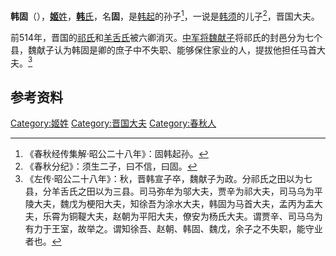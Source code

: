 {{模板:Infobox 先秦人物
|名称= 韩固
|图像=
|图说=
|姓=[[姬姓|姬]]
|氏=韩
|名=固
|字=
|别名=
|别字=
|谥号=
|时代=春秋
|国家=[[晋国|晋]]
|身份=晋国马首大夫
|出生=
|逝世=
|在位=
|父=
|母=
|正妻=
|妾=
|子女=
|太子=
}}
'''韩固'''（{{bd|？||？||catIdx=X}}），[[姬姓|'''姬'''姓]]，[[韩氏|'''韩'''氏]]，名'''固'''，是[[韩起|韩起]]的孙子<ref>《春秋经传集解·昭公二十八年》：固韩起孙。</ref>，一说是[[韩须|韩须]]的儿子<ref>《春秋分纪》：须生二子，曰不信，曰固。</ref>，晋国大夫。

前514年，晋国的[[祁氏|祁氏]]和[[羊舌氏|羊舌氏]]被六卿消灭。[[中军将|中军将]][[魏献子|魏献子]]将祁氏的封邑分为七个县，魏献子认为韩固是卿的庶子中不失职、能够保住家业的人，提拔他担任马首大夫。<ref>《左传·昭公二十八年》：秋，晋韩宣子卒，魏献子为政。分祁氏之田以为七县，分羊舌氏之田以为三县。司马弥牟为邬大夫，贾辛为祁大夫，司马乌为平陵大夫，魏戊为梗阳大夫，知徐吾为涂水大夫，韩固为马首大夫，孟丙为盂大夫，乐霄为铜鞮大夫，赵朝为平阳大夫，僚安为杨氏大夫。谓贾辛、司马乌为有力于王室，故举之。谓知徐吾、赵朝、韩固、魏戊，余子之不失职，能守业者也。</ref>

==参考资料==
{{Reflist}}

[[Category:姬姓|Category:姬姓]]
[[Category:晋国大夫|Category:晋国大夫]]
[[Category:春秋人|Category:春秋人]]